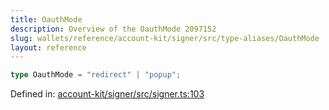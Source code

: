 ```yaml
---
title: OauthMode
description: Overview of the OauthMode 2097152
slug: wallets/reference/account-kit/signer/src/type-aliases/OauthMode
layout: reference
---
```


```ts
type OauthMode = "redirect" | "popup";
```

Defined in: [account-kit/signer/src/signer.ts:103](https://github.com/alchemyplatform/aa-sdk/blob/923a52171f7246172caf350853843e6680197da9/account-kit/signer/src/signer.ts#L103)
